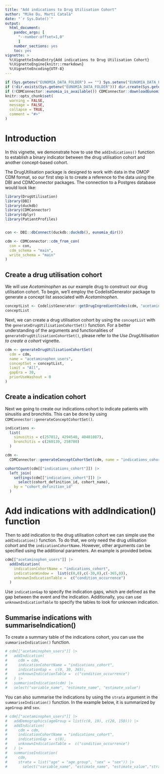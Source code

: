```yaml
---
title: "Add indications to Drug Utilisation Cohort"
author: "Mike Du, Martí Català"
date: "`r Sys.Date()`"
output: 
  html_document:
    pandoc_args: [
      "--number-offset=1,0"
      ]
    number_sections: yes
    toc: yes
vignette: >
  %\VignetteIndexEntry{Add indications to Drug Utilisation Cohort}
  %\VignetteEngine{knitr::rmarkdown}
  %\VignetteEncoding{UTF-8}
---
```


```r
if (Sys.getenv("EUNOMIA_DATA_FOLDER") == "") Sys.setenv("EUNOMIA_DATA_FOLDER" = tempdir())
if (!dir.exists(Sys.getenv("EUNOMIA_DATA_FOLDER"))) dir.create(Sys.getenv("EUNOMIA_DATA_FOLDER"))
if (!CDMConnector::eunomia_is_available()) CDMConnector::downloadEunomiaData()
knitr::opts_chunk$set(
  warning = FALSE,
  message = FALSE,
  collapse = TRUE,
  comment = "#>"
)
```

# Introduction

In this vignette, we demonstrate how to use the `addIndications()` function to establish a binary indicator between the drug utilisation cohort and another concept-based cohort. 

The DrugUtilisation package is designed to work with data in the OMOP CDM format, so our first step is to create a reference to the data using the DBI and CDMConnector packages. The connection to a Postgres database would look like:

```r
library(DrugUtilisation)
library(DBI)
library(duckdb)
library(CDMConnector)
library(dplyr)
library(PatientProfiles)


con <- DBI::dbConnect(duckdb::duckdb(), eunomia_dir())

cdm <- CDMConnector::cdm_from_con(
  con = con,
  cdm_schema = "main",
  write_schema = "main"
)
```

## Create a drug utilisation cohort

We will use *Acetaminophen* as our example drug to construct our drug utilisation cohort. To begin, we'll employ the CodelistGenerator package to generate a concept list associated with *Acetaminophen*.

```r
conceptList <- CodelistGenerator::getDrugIngredientCodes(cdm, "acetaminophen")
conceptList
```

Next, we can create a drug utilisation cohort by using the `conceptList` with the `generateDrugUtilisationCohortSet()` function. For a better understanding of the arguments and functionalities of `generateDrugUtilisationCohortSet()`, please refer to the *Use DrugUtilisation to create a cohort* vignette.

```r
cdm <- generateDrugUtilisationCohortSet(
  cdm = cdm,
  name = "acetaminophen_users",
  conceptSet = conceptList,
  limit = "All",
  gapEra = 30,
  priorUseWashout = 0
)
```
## Create a indication cohort

Next we going to create our indications cohort to indicate patients with sinusitis and bronchitis. This can be done by using `CDMConnector::generateConceptCohortSet()`.

```r
indications <-
  list(
    sinusitis = c(257012, 4294548, 40481087),
    bronchitis = c(260139, 258780)
  )

cdm <-
  CDMConnector::generateConceptCohortSet(cdm, name = "indications_cohort", indications)

cohortCount(cdm[["indications_cohort"]]) |>
  left_join(
    settings(cdm[["indications_cohort"]]) |>
      select(cohort_definition_id, cohort_name),
    by = "cohort_definition_id"
  )

```

# Add indications with addIndication() function

Then to add indication to the drug utilisation cohort we can simple use the `addIndication()` function. To do that, we only need the drug utilisation cohort and the `indicationCohortName`. However, other arguments can be specified using the additional parameters. An example is provided below. 

```r

cdm[["acetaminophen_users"]] |>
  addIndication(
    indicationCohortName = "indications_cohort",
    indicationWindow =  list(c(0,0),c(-30,0),c(-365,0)),
    unknownIndicationTable =  c("condition_occurrence")
  )

```

Use `indicationGap` to specify the indication gaps, which are defined as the gap between the event and the indication. Additionally, you can use `unknownIndicationTable` to specify the tables to look for unknown indication. 

## Summarise indications with summariseIndication()
To create a summary table of the indications cohort, you can use the `summariseIndication()` function.

```r
# cdm[["acetaminophen_users"]] |>
#   addIndication(
#     cdm = cdm, 
#     indicationCohortName = "indications_cohort",
#     indicationGap =  c(0, 30, 365),
#     unknownIndicationTable =  c("condition_occurrence")
#   ) |>
#   summariseIndication(cdm) |>
#   select("variable_name", "estimate_name", "estimate_value")

```

You can also summarise the indications by using the `strata` argument in the `summariseIndication()` function. In the example below, it is summarized by `ageGroup` and `sex`.

```r

# cdm[["acetaminophen_users"]] |>
#   addDemographics(ageGroup = list(c(0, 19), c(20, 150))) |>
#   addIndication(
#     cdm = cdm,
#     indicationCohortName = "indications_cohort",
#     indicationGap =  c(0),
#     unknownIndicationTable =  c("condition_occurrence")
#   ) |>
#   summariseIndication(
#     cdm,
#     strata = list("age" = "age_group", "sex" = "sex")) |>
#       select("variable_name", "estimate_name", "estimate_value","strata_name")

```
